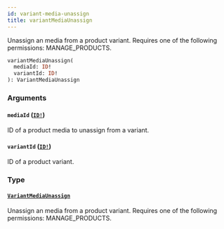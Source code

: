 ```yaml
---
id: variant-media-unassign
title: variantMediaUnassign
---
```


Unassign an media from a product variant. Requires one of the following permissions: MANAGE_PRODUCTS.

```graphql
variantMediaUnassign(
  mediaId: ID!
  variantId: ID!
): VariantMediaUnassign

```

### Arguments

#### `mediaId` ([`ID!`](../../../developer/api-reference/scalars/id))

ID of a product media to unassign from a variant.

#### `variantId` ([`ID!`](../../../developer/api-reference/scalars/id))

ID of a product variant.

### Type

#### [`VariantMediaUnassign`](../../../developer/api-reference/objects/variant-media-unassign)

Unassign an media from a product variant. Requires one of the following permissions: MANAGE_PRODUCTS.
